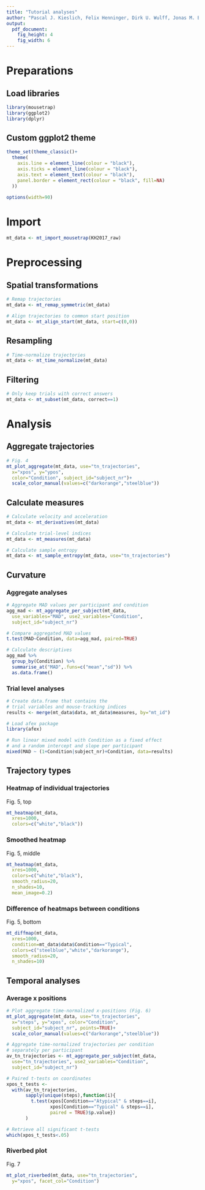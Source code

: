 ```yaml
---
title: "Tutorial analyses"
author: "Pascal J. Kieslich, Felix Henninger, Dirk U. Wulff, Jonas M. B. Haslbeck, & Michael Schulte-Mecklenbeck"
output:
  pdf_document: 
    fig_height: 4
    fig_width: 6
---
```


# Preparations

## Load libraries
```r
library(mousetrap)
library(ggplot2)
library(dplyr)
```

## Custom ggplot2 theme
```r
theme_set(theme_classic()+ 
  theme(
    axis.line = element_line(colour = "black"),
    axis.ticks = element_line(colour = "black"),
    axis.text = element_text(colour = "black"),
    panel.border = element_rect(colour = "black", fill=NA)
  ))

options(width=90)
```


# Import
```r
mt_data <- mt_import_mousetrap(KH2017_raw)
```


# Preprocessing

## Spatial transformations
```r
# Remap trajectories
mt_data <- mt_remap_symmetric(mt_data)

# Align trajectories to common start position
mt_data <- mt_align_start(mt_data, start=c(0,0))
```

## Resampling
```r
# Time-normalize trajectories
mt_data <- mt_time_normalize(mt_data) 
```

## Filtering
```r
# Only keep trials with correct answers
mt_data <- mt_subset(mt_data, correct==1)
```

# Analysis

## Aggregate trajectories
```r
# Fig. 4
mt_plot_aggregate(mt_data, use="tn_trajectories",
  x="xpos", y="ypos", 
  color="Condition", subject_id="subject_nr")+
  scale_color_manual(values=c("darkorange","steelblue"))
```

## Calculate measures
```r
# Calculate velocity and acceleration
mt_data <- mt_derivatives(mt_data)

# Calculate trial-level indices
mt_data <- mt_measures(mt_data)

# Calculate sample entropy
mt_data <- mt_sample_entropy(mt_data, use="tn_trajectories")
```


## Curvature

### Aggregate analyses
```r
# Aggregate MAD values per participant and condition
agg_mad <- mt_aggregate_per_subject(mt_data, 
  use_variables="MAD", use2_variables="Condition",
  subject_id="subject_nr")

# Compare aggregated MAD values
t.test(MAD~Condition, data=agg_mad, paired=TRUE)

# Calculate descriptives
agg_mad %>% 
  group_by(Condition) %>% 
  summarise_at("MAD",.funs=c("mean","sd")) %>%
  as.data.frame()
```

### Trial level analyses
```r
# Create data.frame that contains the
# trial variables and mouse-tracking indices
results <- merge(mt_data$data, mt_data$measures, by="mt_id")

# Load afex package
library(afex)

# Run linear mixed model with Condition as a fixed effect
# and a random intercept and slope per participant
mixed(MAD ~ (1+Condition|subject_nr)+Condition, data=results)
```


## Trajectory types

### Heatmap of individual trajectories
Fig. 5, top
```r
mt_heatmap(mt_data,
  xres=1000,
  colors=c("white","black"))
```

\pagebreak

### Smoothed heatmap
Fig. 5, middle
```r
mt_heatmap(mt_data,
  xres=1000,
  colors=c("white","black"),
  smooth_radius=20,
  n_shades=10,
  mean_image=0.2)
```

\pagebreak

### Difference of heatmaps between conditions
Fig. 5, bottom
```r
mt_diffmap(mt_data,
  xres=1000,
  condition=mt_data$data$Condition=="Typical",
  colors=c("steelblue","white","darkorange"),
  smooth_radius=20,
  n_shades=10)
```


\pagebreak

## Temporal analyses

### Average x positions
```r
# Plot aggregate time-normalized x-positions (Fig. 6)
mt_plot_aggregate(mt_data, use="tn_trajectories",
  x="steps", y="xpos", color="Condition",
  subject_id="subject_nr", points=TRUE)+
  scale_color_manual(values=c("darkorange","steelblue"))

# Aggregate time-normalized trajectories per condition
# separately per participant
av_tn_trajectories <- mt_aggregate_per_subject(mt_data,
  use="tn_trajectories", use2_variables="Condition",
  subject_id="subject_nr")

# Paired t-tests on coordinates
xpos_t_tests <- 
  with(av_tn_trajectories,
       sapply(unique(steps),function(i){
         t.test(xpos[Condition=="Atypical" & steps==i],
                xpos[Condition=="Typical" & steps==i],
                paired = TRUE)$p.value})
       )

# Retrieve all significant t-tests
which(xpos_t_tests<.05)
```

\pagebreak

### Riverbed plot
Fig. 7
```r
mt_plot_riverbed(mt_data, use="tn_trajectories",
  y="xpos", facet_col="Condition")

```

